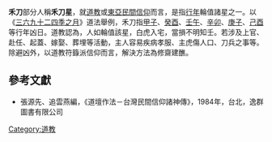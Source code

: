 '''禾刀'''部分人稱'''禾刀星'''，就[[道教|道教]]或[[東亞民間信仰|東亞民間信仰]]而言，是指[[行年|行年]]輪值諸星之一。以《[[三六九十二四季之月|三六九十二四季之月]]》道法舉例，禾刀指[[甲子|甲子]]、[[癸酉|癸酉]]、[[壬午|壬午]]、[[辛卯|辛卯]]、[[庚子|庚子]]、[[己酉|己酉]]等行年凶日。道教認為，人如輪值該星，白虎入宅，當損不明知壬。若涉及上官、赴任、起蓋、嫁娶、葬埋等活動，主人容易疾病孝服、主虎傷人口、刀兵之事等。除避凶外，以道教符籙派信仰而言，解決方法為修齋建醮。
==參考文獻==
*張源先、追雲燕編，《道壇作法－台灣民間信仰諸神傳》，1984年，台北，逸群圖書有限公司

[[Category:道教|Category:道教]]
